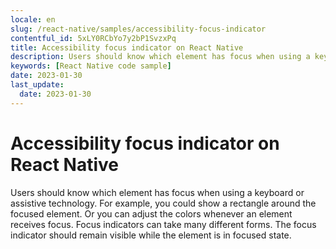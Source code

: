 ```yaml
---
locale: en
slug: /react-native/samples/accessibility-focus-indicator
contentful_id: 5xLY0RCbYo7y2bP1SvzxPq
title: Accessibility focus indicator on React Native
description: Users should know which element has focus when using a keyboard or assistive technology.
keywords: [React Native code sample]
date: 2023-01-30
last_update:
  date: 2023-01-30
---
```


# Accessibility focus indicator on React Native

Users should know which element has focus when using a keyboard or assistive technology. For example, you could show a rectangle around the focused element. Or you can adjust the colors whenever an element receives focus. Focus indicators can take many different forms. The focus indicator should remain visible while the element is in focused state.

<CodeSample id="accessibility-focus-indicator" locale="en" platform="react native"/>
